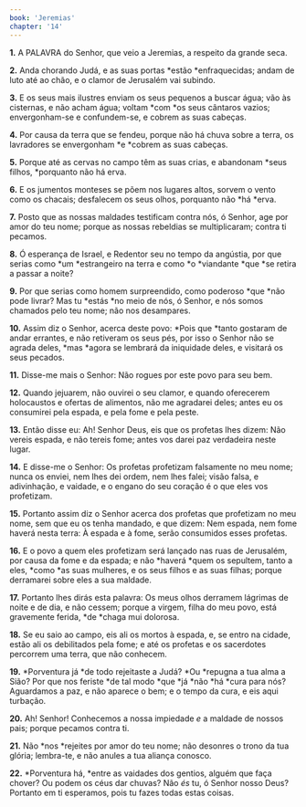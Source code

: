 ```yaml
---
book: 'Jeremias'
chapter: '14'
---
```


**1.** A PALAVRA do Senhor, que veio a Jeremias, a respeito da grande seca.

**2.** Anda chorando Judá, e as suas portas *estão *enfraquecidas; andam de luto até ao chão, e o clamor de Jerusalém vai subindo.

**3.** E os seus mais ilustres enviam os seus pequenos a buscar água; vão às cisternas, e não acham água; voltam *com *os seus cântaros vazios; envergonham-se e confundem-se, e cobrem as suas cabeças.

**4.** Por causa da terra que se fendeu, porque não há chuva sobre a terra, os lavradores se envergonham *e *cobrem as suas cabeças.

**5.** Porque até as cervas no campo têm as suas crias, e abandonam *seus filhos, *porquanto não há erva.

**6.** E os jumentos monteses se põem nos lugares altos, sorvem o vento como os chacais; desfalecem os seus olhos, porquanto não *há *erva.

**7.** Posto que as nossas maldades testificam contra nós, ó Senhor, age por amor do teu nome; porque as nossas rebeldias se multiplicaram; contra ti pecamos.

**8.** Ó esperança de Israel, e Redentor seu no tempo da angústia, por que serias como *um *estrangeiro na terra e como *o *viandante *que *se retira a passar a noite?

**9.** Por que serias como homem surpreendido, como poderoso *que *não pode livrar? Mas tu *estás *no meio de nós, ó Senhor, e nós somos chamados pelo teu nome; não nos desampares.

**10.** Assim diz o Senhor, acerca deste povo: *Pois que *tanto gostaram de andar errantes, e não retiveram os seus pés, por isso o Senhor não se agrada deles, *mas *agora se lembrará da iniquidade deles, e visitará os seus pecados.

**11.** Disse-me mais o Senhor: Não rogues por este povo para seu bem.

**12.** Quando jejuarem, não ouvirei o seu clamor, e quando oferecerem holocaustos e ofertas de alimentos, não me agradarei deles; antes eu os consumirei pela espada, e pela fome e pela peste.

**13.** Então disse eu: Ah! Senhor Deus, eis que os profetas lhes dizem: Não vereis espada, e não tereis fome; antes vos darei paz verdadeira neste lugar.

**14.** E disse-me o Senhor: Os profetas profetizam falsamente no meu nome; nunca os enviei, nem lhes dei ordem, nem lhes falei; visão falsa, e adivinhação, e vaidade, e o engano do seu coração é o que eles vos profetizam.

**15.** Portanto assim diz o Senhor acerca dos profetas que profetizam no meu nome, sem que eu os tenha mandado, e que dizem: Nem espada, nem fome haverá nesta terra: À espada e à fome, serão consumidos esses profetas.

**16.** E o povo a quem eles profetizam será lançado nas ruas de Jerusalém, por causa da fome e da espada; e não *haverá *quem os sepultem, tanto a eles, *como *as suas mulheres, e os seus filhos e as suas filhas; porque derramarei sobre eles a sua maldade.

**17.** Portanto lhes dirás esta palavra: Os meus olhos derramem lágrimas de noite e de dia, e não cessem; porque a virgem, filha do meu povo, está gravemente ferida, *de *chaga mui dolorosa.

**18.** Se eu saio ao campo, eis ali os mortos à espada, e, se entro na cidade, estão ali os debilitados pela fome; e até os profetas e os sacerdotes percorrem uma terra, que não conhecem.

**19.** *Porventura já *de todo rejeitaste a Judá? *Ou *repugna a tua alma a Sião? Por que nos feriste *de tal modo *que *já *não *há *cura para nós? Aguardamos a paz, e não aparece o bem; e o tempo da cura, e eis aqui turbação.

**20.** Ah! Senhor! Conhecemos a nossa impiedade *e* a maldade de nossos pais; porque pecamos contra ti.

**21.** Não *nos *rejeites por amor do teu nome; não desonres o trono da tua glória; lembra-te, e não anules a tua aliança conosco.

**22.** *Porventura há, *entre as vaidades dos gentios, alguém que faça chover? Ou podem os céus dar chuvas? Não *és* tu, ó Senhor nosso Deus? Portanto em ti esperamos, pois tu fazes todas estas coisas.